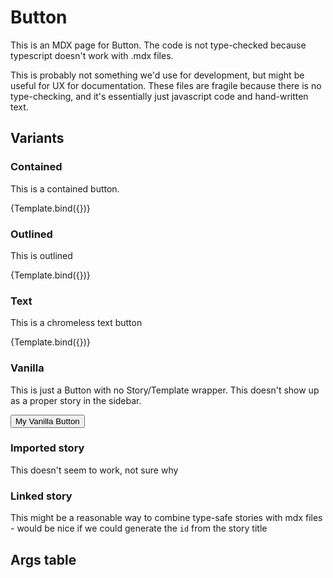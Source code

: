 
<Meta title="Buttons/Button (MDX)" component={Button} />

# Button

This is an MDX page for Button. The code is not type-checked because typescript doesn't work with .mdx files.

This is probably not something we'd use for development, but might be useful for UX for documentation. These files are fragile because there is no type-checking, and it's essentially just javascript code and hand-written text.


## Variants

### Contained

This is a contained button.

<Canvas>
  <Story name="Contained" args={{ variant: 'contained' }}>{Template.bind({})}</Story>
</Canvas>

### Outlined

This is outlined

<Canvas>
  <Story name="Outlined" args={{ variant: 'outlined' }}>{Template.bind({})}</Story>
</Canvas>

### Text

This is a chromeless text button

<Canvas>
  <Story name="Text" args={{ variant: 'text' }}>{Template.bind({})}</Story>
</Canvas>

### Vanilla

This is just a Button with no Story/Template wrapper. This doesn't show up as a proper story in the sidebar.

<Canvas>
  <Button variant='contained' color='secondary'>My Vanilla Button</Button>
</Canvas>

### Imported story

This doesn't seem to work, not sure why

<Canvas>
  <Story name="Imported Default">
    <Default />
  </Story>
</Canvas>

<Canvas>
  <Default />
</Canvas>

### Linked story

This might be a reasonable way to combine type-safe stories with mdx files - would be nice if we could generate the `id` from the story title

<Story id="buttons-button--default" />

## Args table

<ArgsTable of={Button} />
